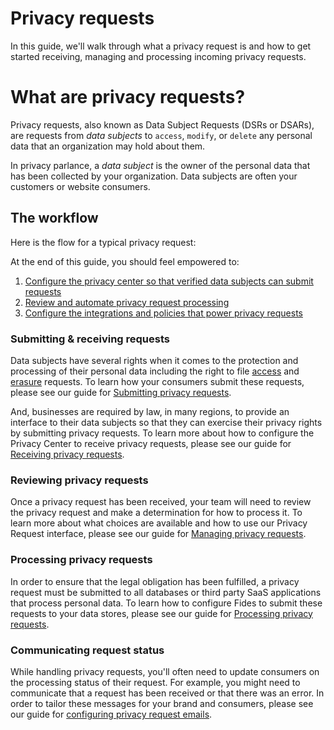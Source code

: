 

# Privacy requests
In this guide, we'll walk through what a privacy request is and how to get started receiving, managing and processing incoming privacy requests.

# What are privacy requests?
Privacy requests, also known as Data Subject Requests (DSRs or DSARs), are requests from _data subjects_ to `access`, `modify`, or `delete` any personal data that an organization may hold about them. 


<Callout emoji="" type="info">In privacy parlance, a _data subject_ is the owner of the personal data that has been collected by your organization. Data subjects are often your customers or website consumers.</Callout>

## The workflow
Here is the flow for a typical privacy request:

<Screenshot img="/assets/img/privacy-requests/workflow-diagram.gif" description="The privacy request workflow" />

At the end of this guide, you should feel empowered to: 

1. [Configure the privacy center so that verified data subjects can submit requests](#submitting--receiving-requests)
2. [Review and automate privacy request processing](#reviewing-privacy-requests)
3. [Configure the integrations and policies that power privacy requests](#processing-privacy-requests)


### Submitting & receiving requests

Data subjects have several rights when it comes to the protection and processing of their personal data including the right to file [access](/docs/docs/tutorials/privacy-requests-glossary#access-request) and [erasure](../docs/docs/tutorials/privacy-requests-glossary#erasure-request) requests. To learn how your consumers submit these requests, please see our guide for [Submitting privacy requests](/docs/user-guides/privacy-requests/submit-requests). 

And, businesses are required by law, in many regions, to provide an interface to their data subjects so that they can exercise their privacy rights by submitting privacy requests. To learn more about how to configure the Privacy Center to receive privacy requests, please see our guide for [Receiving privacy requests](/docs/user-guides/privacy-requests/receive-requests).

### Reviewing privacy requests
Once a privacy request has been received, your team will need to review the privacy request and make a determination for how to process it. To learn more about what choices are available and how to use our Privacy Request interface, please see our guide for 
[Managing privacy requests](/docs/user-guides/privacy-requests/manage-requests).

### Processing privacy requests
In order to ensure that the legal obligation has been fulfilled, a privacy request must be submitted to all databases or third party SaaS applications that process personal data. To learn how to configure Fides to submit these requests to your data stores, please see our guide for [Processing privacy requests](/docs/user-guides/privacy-requests/process-requests).

### Communicating request status
While handling privacy requests, you'll often need to update consumers on the processing status of their request. For example, you might need to communicate that a request has been received or that there was an error. In order to tailor these messages for your brand and consumers, please see our guide for [configuring privacy request emails](/docs/user-guides/privacy-requests/configure-email).










